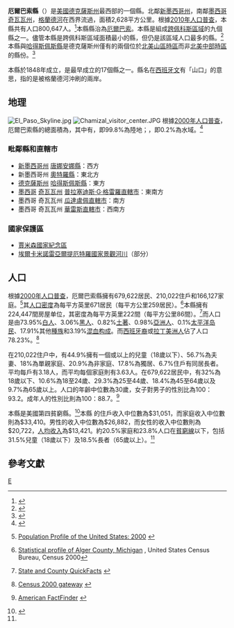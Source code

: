 <!--[[File:Map_of_Texas_highlighting_El_Paso_County.svg|250px]]-->
{{noteTA
|T=zh-hans:埃尔帕索县 (德克萨斯州);zh-hk:厄爾巴索縣 (德克薩斯州);zh-tw:艾爾帕索縣 (德克薩斯州);
|1=zh-hans:埃尔帕索;zh-hk:厄爾巴索;zh-tw:艾爾帕索;
}}
{{Other places|艾爾帕索}}
{{Infobox U.S. County
| county  = 厄爾巴索縣
| state = 德克薩斯州 
| en county  = El Paso County
| en state = Texas 
| seal =  
| map = Map of Texas highlighting El Paso County.svg 
| map size = 250
| founded = 
| seat = [[El_Paso,_Texas|El Paso]] 
| area            = {{convert|1015|sqmi|km2}}
| area land       = {{convert|1013|sqmi}} 
| area water      ={{convert|2|sqmi}} 
| area percentage = 0.15% 
| census yr = 2000
| pop = 800,647
| density = 305
| web = www.epcounty.com
|
|}}

'''厄爾巴索縣'''（{{lang en|'''El Paso County'''}}）是[[美國|美國]][[德克薩斯州|德克薩斯州]]最西部的一個縣。北鄰[[新墨西哥州|新墨西哥州]]，南鄰[[墨西哥|墨西哥]][[奇瓦瓦州|奇瓦瓦州]]，[[格蘭德河|格蘭德河]]在西界流過，面積2,628平方公里。根據[[美國2010年人口普查|2010年人口普查]]，本縣共有人口800,647人。<ref>{{cite web |last=United States Census Bureau |title=2010 Census Data |url=http://2010.census.gov/2010census/data/ |publisher=United States Census Bureau |accessdate=21 December 2011 |deadurl=yes |archiveurl=https://web.archive.org/web/20110706203009/http://2010.census.gov/2010census/data/ |archivedate=2011-07-06 }}</ref>本縣縣治為[[厄爾巴索_(德克薩斯州)|厄爾巴索]]。{{GR|6}}本縣是組成[[跨佩科斯區域|跨佩科斯區域]]的九個縣之一。儘管本縣是跨佩科斯區域面積最小的縣，但仍是該區域人口最多的縣。<ref>{{cite web |url=http://2010.census.gov/2010census/data/apportionment-pop-text.php |title=Resident Population Data: Population Change |date=2010-12-23 |publisher=[[美國人口調查局|美國人口調查局]] |accessdate=2010-12-23 |archiveurl=https://web.archive.org/web/20101225031104/http://2010.census.gov/2010census/data/apportionment-pop-text.php |archivedate=2010-12-25 |deadurl=yes }}</ref>本縣與[[哈得斯佩斯縣_(德克薩斯州)|哈得斯佩斯縣]]是德克薩斯州僅有的兩個位於[[北美山區時區|北美山區時區]]而非[[北美中部時區|北美中部時區]]的縣份。<ref>{{Cite web |url=http://edocket.access.gpo.gov/cfr_2008/octqtr/49cfr71.8.htm |title=49 CFR 71.8 Mountain zone |work=[[Code_of_Federal_Regulations|Code of Federal Regulations]] |accessdate=2013-07-15 |archive-date=2012-01-13 |archive-url=https://web.archive.org/web/20120113014917/http://edocket.access.gpo.gov/cfr_2008/octqtr/49cfr71.8.htm |dead-url=no }}</ref>

本縣於1848年成立，是最早成立的17個縣之一。縣名在[[西班牙文|西班牙文]]有「山口」的意思，指的是被格蘭德河沖刷的兩岸。{{GR|3}}

==地理==
[[File:El_Paso_Skyline.jpg|thumb]]
[[File:Chamizal_visitor_center.JPG|thumb]]
根據[[2000年美国人口普查|2000年人口普查]]，厄爾巴索縣的總面積為{{convert|1015|sqmi}}，其中有{{convert|1013|sqmi}}，即99.8%為陸地；{{convert|2|sqmi}}，即0.2%為水域。<ref>{{cite web
  |url=http://www.census.gov/tiger/tms/gazetteer/county2k.txt
  |title=Census 2000 U.S. Gazetteer Files: Counties
  |publisher=United States Census
  |accessdate=2011-02-13
  |archive-url=https://www.webcitation.org/68EB8WXmf?url=http://www.census.gov/tiger/tms/gazetteer/county2k.txt
  |archive-date=2012-06-06
  |dead-url=yes
  }}</ref>

===毗鄰縣和直轄市===
* [[新墨西哥州|新墨西哥州]] [[唐娜安娜縣_(新墨西哥州)|唐娜安娜縣]]：西方
* 新墨西哥州 [[奧特羅縣_(新墨西哥州)|奧特羅縣]]：東北方
* [[德克薩斯州|德克薩斯州]] [[哈得斯佩斯縣_(德克薩斯州)|哈得斯佩斯縣]]：東方
* [[墨西哥|墨西哥]] [[奇瓦瓦州|奇瓦瓦州]] [[普拉塞迪斯·G·格雷羅直轄市|普拉塞迪斯·G·格雷羅直轄市]]：東南方
* 墨西哥 奇瓦瓦州 [[瓜達盧佩直轄市|瓜達盧佩直轄市]]：南方
* 墨西哥 奇瓦瓦州 [[華雷斯直轄市|華雷斯直轄市]]：西南方

===國家保護區===
* [[賈米森國家紀念區|賈米森國家紀念區]]
* [[埃爾卡米諾雷亞爾提厄特羅國家景觀河川|埃爾卡米諾雷亞爾提厄特羅國家景觀河川]]（部分）

==人口==
{{USCensusPop
|1860= 4051
|1870= 3671
|1880= 3845
|1890= 15678
|1900= 24886
|1910= 52599
|1920= 101877
|1930= 131597
|1940= 131067
|1950= 194968
|1960= 314070
|1970= 359291
|1980= 479899
|1990= 591610
|2000= 679622
|2010= 800647
|estimate= 827398
|estyear= 2012
| footnote=<ref>{{cite web|url=http://www.census.gov/population/www/censusdata/cencounts/files/ca190090.txt|title=1900-1990 census data|publisher=United States Census Bureau|accessdate=2013-05-06|archive-date=2013-06-18|archive-url=https://web.archive.org/web/20130618102118/http://www.census.gov/population/www/censusdata/cencounts/files/ca190090.txt|dead-url=no}}</ref><ref>{{cite web |url=http://factfinder2.census.gov |title=American FactFinder |publisher=Factfinder2.census.gov |date= |accessdate=2013-02-16 |archive-date=2013-09-11 |archive-url=https://web.archive.org/web/20130911234518/http://factfinder2.census.gov/ |dead-url=no }}</ref><ref>{{cite web |url=http://mapserver.lib.virginia.edu/ |title=University of Virginia Library |publisher=Mapserver.lib.virginia.edu |date= |accessdate=2013-02-16 |archive-date=2013-04-07 |archive-url=https://www.webcitation.org/6Fh5JS623?url=http://mapserver.lib.virginia.edu/ |dead-url=no }}</ref>
|}}

根據[[2000年美國人口普查|2000年人口普查]]{{GR|2}}，厄爾巴索縣擁有679,622居民、210,022住戶和166,127家庭。<ref>{{en}}[http://www.census.gov/population/www/pop-profile/profile2000.html Population Profile of the United States: 2000] {{Wayback|url=http://www.census.gov/population/www/pop-profile/profile2000.html |date=20040113065424 }}</ref>其[[人口密度|人口密度]]為每平方英里671居民（每平方公里259居民）。<ref>[http://censtats.census.gov/data/MI/05026003.pdf Statistical profile of Alger County, Michigan] {{Wayback|url=http://censtats.census.gov/data/MI/05026003.pdf |date=20120407012422 }}, United States Census Bureau, Census 2000</ref>本縣擁有224,447間房屋单位，其密度為每平方英里222間（每平方公里86間）。<ref>{{en}}[http://quickfacts.census.gov/qfd/ State and County QuickFacts] {{Wayback|url=http://quickfacts.census.gov/qfd/ |date=20040401125638 }}</ref>而人口是由73.95%[[歐裔美國人|白人]]、3.06%[[非裔美國人|黑人]]、0.82%[[美國土著|土著]]、0.98%[[亞裔美國人|亞洲人]]、0.1%[[太平洋岛民|太平洋岛民]]、17.91%其他[[種族|種族]]和3.19%[[混血|混血]][[种族构成|构成]]。而[[西班牙裔美国人|西班牙裔]]或[[拉丁美洲人|拉丁美洲人]]佔了人口78.23%。<ref>{{en}}[http://www.census.gov/main/www/cen2000.html Census 2000 gateway] {{Wayback|url=http://www.census.gov/main/www/cen2000.html |date=20190331194847 }}</ref>

在210,022住户中，有44.9%擁有一個或以上的兒童（18歲以下）、56.7%為夫妻、18%為單親家庭、20.9%為非家庭、17.8%為獨居、6.7%住戶有同居長者。平均每戶有3.18人，而平均每個家庭則有3.63人。在679,622居民中，有32%為18歲以下、10.6%為18至24歲、29.3%為25至44歲、18.4%為45至64歲以及9.7%為65歲以上。人口的年齡中位數為30歲，女子對男子的性別比為100：93.2。成年人的性別比則為100：88.7。<ref name="Census">{{en}}[http://factfinder.census.gov/ American FactFinder] {{WebCite|url=https://www.webcitation.org/65jESGrbU?url=http://factfinder2.census.gov/legacy/aff_sunset.html |date=20120226005920 |dateformat=iso }}</ref>

本縣是美國第四貧窮縣。<ref>{{Cite web |url=http://www.luminafoundation.org/publications/focus_archive/spring_2008/in_engineering_student_success_the_border_is_no_boundry.html |title=Lumina Foundation for Education, Christopher Connell, "In engineering student success, the border is no boundary" |access-date=2013-07-15 |archive-url=https://web.archive.org/web/20120303162044/http://www.luminafoundation.org/publications/focus_archive/spring_2008/in_engineering_student_success_the_border_is_no_boundry.html |archive-date=2012-03-03 |dead-url=yes }}</ref>本縣
的住戶收入中位數為$31,051，而家庭收入中位數則為$33,410。男性的收入中位數為$26,882，而女性的收入中位數則為$20,722，[[人均收入|人均收入]]為$13,421。約20.5%家庭和23.8%人口在[[貧窮線|貧窮線]]以下，包括31.5%兒童（18歲以下）及18.5%長者（65歲以上）。<ref name="Census"/>

==參考文獻==
{{reflist|2}}
{{德克萨斯州}}
[[Category:得克萨斯州行政区划|E]]